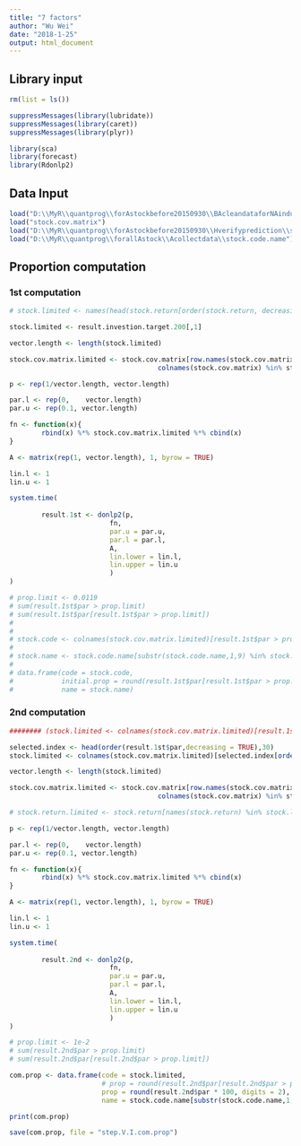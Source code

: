 ```yaml
---
title: "7 factors"
author: "Wu Wei"
date: "2018-1-25"
output: html_document
---
```




## Library input
```r
rm(list = ls())

suppressMessages(library(lubridate))
suppressMessages(library(caret))
suppressMessages(library(plyr))

library(sca)
library(forecast)
library(Rdonlp2)

```

## Data Input
```r


load("D:\\MyR\\quantprog\\forAstockbefore20150930\\BAcleandataforNAindustry\\stockcode")
load("stock.cov.matrix")
load("D:\\MyR\\quantprog\\forAstockbefore20150930\\Hverifyprediction\\seven_factor_two_month_ETS_prediction\\result.investion.target.200")
load("D:\\MyR\\quantprog\\forallAstock\\Acollectdata\\stock.code.name")

```





## Proportion computation

### 1st computation

```r
# stock.limited <- names(head(stock.return[order(stock.return, decreasing = TRUE)], 200))

stock.limited <- result.investion.target.200[,1]

vector.length <- length(stock.limited)

stock.cov.matrix.limited <- stock.cov.matrix[row.names(stock.cov.matrix) %in% stock.limited,
                                     colnames(stock.cov.matrix) %in% stock.limited]

```


```r
p <- rep(1/vector.length, vector.length)

par.l <- rep(0,    vector.length)
par.u <- rep(0.1, vector.length)

fn <- function(x){
        rbind(x) %*% stock.cov.matrix.limited %*% cbind(x)
}

A <- matrix(rep(1, vector.length), 1, byrow = TRUE)

lin.l <- 1
lin.u <- 1


```


```r
system.time(
        
        result.1st <- donlp2(p,
                         fn,
                         par.u = par.u,
                         par.l = par.l,
                         A,
                         lin.lower = lin.l,
                         lin.upper = lin.u                         
                         )        
)

```

```r

# prop.limit <- 0.0119
# sum(result.1st$par > prop.limit)
# sum(result.1st$par[result.1st$par > prop.limit])
# 
# 
# stock.code <- colnames(stock.cov.matrix.limited)[result.1st$par > prop.limit ]
# 
# stock.name <- stock.code.name[substr(stock.code.name,1,9) %in% stock.code]
# 
# data.frame(code = stock.code, 
#            initial.prop = round(result.1st$par[result.1st$par > prop.limit ] * 100, digits = 2),
#            name = stock.name) 
```

### 2nd computation

```r
######## (stock.limited <- colnames(stock.cov.matrix.limited)[result.1st$par > prop.limit ])
```

```r
selected.index <- head(order(result.1st$par,decreasing = TRUE),30)
stock.limited <- colnames(stock.cov.matrix.limited)[selected.index[order(selected.index)] ]
```


```r

vector.length <- length(stock.limited)

stock.cov.matrix.limited <- stock.cov.matrix[row.names(stock.cov.matrix) %in% stock.limited,
                                     colnames(stock.cov.matrix) %in% stock.limited]

# stock.return.limited <- stock.return[names(stock.return) %in% stock.limited]
```


```r
p <- rep(1/vector.length, vector.length)

par.l <- rep(0,    vector.length)
par.u <- rep(0.1, vector.length)

fn <- function(x){
        rbind(x) %*% stock.cov.matrix.limited %*% cbind(x)
}

A <- matrix(rep(1, vector.length), 1, byrow = TRUE)

lin.l <- 1
lin.u <- 1

```


```r
system.time(
        
        result.2nd <- donlp2(p,
                         fn,
                         par.u = par.u,
                         par.l = par.l,
                         A,
                         lin.lower = lin.l,
                         lin.upper = lin.u
                         )        
)

```

```r

# prop.limit <- 1e-2
# sum(result.2nd$par > prop.limit)
# sum(result.2nd$par[result.2nd$par > prop.limit])

com.prop <- data.frame(code = stock.limited, 
                       # prop = round(result.2nd$par[result.2nd$par > prop.limit ] * 100, digits = 2),
                       prop = round(result.2nd$par * 100, digits = 2),
                       name = stock.code.name[substr(stock.code.name,1,9) %in% stock.limited]) 

print(com.prop)
```


```r
save(com.prop, file = "step.V.I.com.prop")
```




